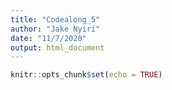 ```yaml
---
title: "Codealong_5"
author: "Jake Nyiri"
date: "11/7/2020"
output: html_document
---
```


```r
knitr::opts_chunk$set(echo = TRUE)
```

